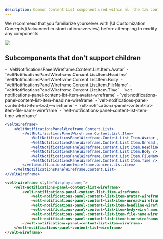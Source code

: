 ```yaml
---
description: Common Content List component used within all the tab content sections. This renders the list of notifications. You can customize it for all tabs using this or customize it individually within each tab.
---
```


<Note>
We recommend that you familiarize yourselves with [UI Customization Concepts](/advanced-customization/overview) before attempting to modify any components.
</Note>

![](/images/customization/notifications-item.png)


## Subcomponents that don't support children

<Tabs>

<Tab title="React / Next.js">
- `VeltNotificationsPanelWireframe.Content.List.Item.Avatar`
- `VeltNotificationsPanelWireframe.Content.List.Item.Headline`
- `VeltNotificationsPanelWireframe.Content.List.Item.Body`
- `VeltNotificationsPanelWireframe.Content.List.Item.FileName`
- `VeltNotificationsPanelWireframe.Content.List.Item.Time`

</Tab>

<Tab title="HTML">
- `velt-notifications-panel-content-list-item-avatar-wireframe`
- `velt-notifications-panel-content-list-item-headline-wireframe`
- `velt-notifications-panel-content-list-item-body-wireframe`
- `velt-notifications-panel-content-list-item-file-name-wireframe`
- `velt-notifications-panel-content-list-item-time-wireframe`

</Tab>
</Tabs>

<RequestExample>

```jsx React / Next.js
<VeltWireframe>
    <VeltNotificationsPanelWireframe.Content.List>
        <VeltNotificationsPanelWireframe.Content.List.Item>
            <VeltNotificationsPanelWireframe.Content.List.Item.Avatar />
            <VeltNotificationsPanelWireframe.Content.List.Item.Unread />
            <VeltNotificationsPanelWireframe.Content.List.Item.Headline />
            <VeltNotificationsPanelWireframe.Content.List.Item.Body />
            <VeltNotificationsPanelWireframe.Content.List.Item.FileName />
            <VeltNotificationsPanelWireframe.Content.List.Item.Time />
        </VeltNotificationsPanelWireframe.Content.List.Item>
    </VeltNotificationsPanelWireframe.Content.List>
</VeltWireframe>
```

```HTML HTML
<velt-wireframe style="display:none;">
    <velt-notifications-panel-content-list-wireframe>
        <velt-notifications-panel-content-list-item-wireframe>
            <velt-notifications-panel-content-list-item-avatar-wireframe></velt-notifications-panel-content-list-item-avatar-wireframe>
            <velt-notifications-panel-content-list-item-unread-wireframe></velt-notifications-panel-content-list-item-unread-wireframe>
            <velt-notifications-panel-content-list-item-headline-wireframe></velt-notifications-panel-content-list-item-headline-wireframe>
            <velt-notifications-panel-content-list-item-body-wireframe></velt-notifications-panel-content-list-item-body-wireframe>
            <velt-notifications-panel-content-list-item-file-name-wireframe></velt-notifications-panel-content-list-item-file-name-wireframe>
            <velt-notifications-panel-content-list-item-time-wireframe></velt-notifications-panel-content-list-item-time-wireframe>
        </velt-notifications-panel-content-list-item-wireframe>
    </velt-notifications-panel-content-list-wireframe>
</velt-wireframe>
```
</RequestExample>

